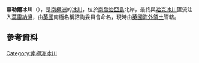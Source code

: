 {{Coord|54|22|S|36|31|W|type:glacier|display=title}}

'''蒂勒爾冰川'''（{{lang-en|Tyrrell Glacier}}），是[[南極洲|南極洲]]的[[冰川|冰川]]，位於[[南喬治亞島|南喬治亞島]]北岸，最終與[[哈克冰川|哈克冰川]]匯流注入[[莫雷納灣|莫雷納灣]]，由[[英國|英國]]南極名稱諮詢委員會命名，現時由[[英國海外領土|英國海外領土]]管轄。

==參考資料==
{{usgs-gazetteer}}

{{Antarctica-geo-stub}}
[[Category:南極洲冰川|Category:南極洲冰川]]